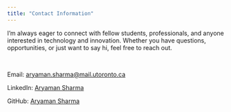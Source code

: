 ```yaml
---
title: "Contact Information"
---
```


I'm always eager to connect with fellow students, professionals, and anyone interested in technology and innovation. Whether you have questions, opportunities, or just want to say hi, feel free to reach out.

<br/>

Email: <a href = "mailto:aryaman.sharma@mail.utoronto.ca?subject=More info...&body=I was on your website and would like to learn more about: %0A %0A">aryaman.sharma@mail.utoronto.ca</a>

LinkedIn: <a href="https://www.linkedin.com/in/aryaman-sharma-321891107/">Aryaman Sharma</a>

GitHub: <a href="https://github.com/Ary4m3n">Aryaman Sharma</a>